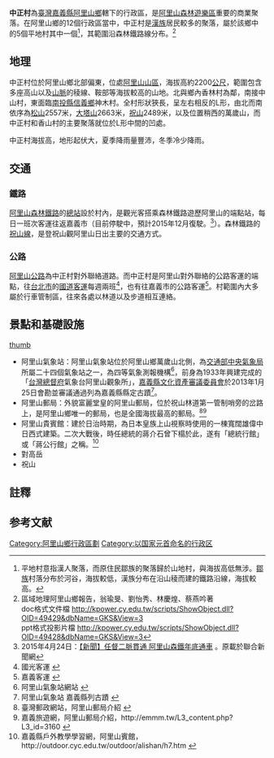 {{ROC Village or Li Info
|Village/LiName = 中正
|Village/Li = 村
|NativeName = 
|NativeNameLang = 
|OldName = 沼平
|MapLocation = 
|MapSize = 
|Photo = 
|Caption = 
|City/CountyName = 嘉義縣
|DivName = [[阿里山鄉|阿里山鄉]]
|Neighbors = 
|Sub = 
|Elevation = 
|AreaSource = {{Efn|此面積係以內政部國土測繪中心之{{Url|https://data.gov.tw/dataset/7440|村里界圖(TWD97_121分帶)}}，透過GIS軟體運算獲得，可能與官方數據有所出入。}}
|AreaTotal = 6.0692
|PopSource = <ref name="data77132">{{Cite web|url=https://data.gov.tw/dataset/77132|title=村里戶數、單一年齡人口|publisher=內政部戶政司|website=政府資料開放平臺|accessdate=2019-05-22}}</ref>
|YearMonth = 2019年4月
|PopTotal = 215
|HouseholdTotal = 82
|GovSource = <ref name="pthgvilgov">{{Cite web|url=http://www.alishan.gov.tw/about.asp?sub_itemid=39|title=阿里山鄉公所簡介－香林村、中山村、中正村|website=嘉義縣阿里山鄉公所|accessdate=2019-05-22|archive-date=2020-06-24|archive-url=https://web.archive.org/web/20200624033347/https://www.alishan.gov.tw/about.asp?sub_itemid=39|dead-url=no}}</ref>
|Head = 林孝州
|Address = 
|PostalCode = 
|Website =
}}

'''中正村'''為[[臺灣|臺灣]][[嘉義縣|嘉義縣]][[阿里山鄉|阿里山鄉]]轄下的行政區，是[[阿里山森林遊樂區|阿里山森林遊樂區]]重要的商業聚落。在阿里山鄉的12個行政區當中，中正村是[[漢族|漢族]]居民較多的聚落，屬於該鄉中的5個平地村其中一個<ref>平地村意指漢人聚落，而原住民鄒族的聚落歸於山地村，與海拔高低無涉。[[鄒族|鄒族]]村落分布於河谷，海拔較低，漢族分布在沿山稜而建的鐵路沿線，海拔較高。</ref>，其範圍沿森林鐵路線分布。<ref>區域地理阿里山鄉報告，翁瑜旻、劉怡秀、林慶煌、蔡燕吟著<br>
doc格式文件檔 http://kpower.cy.edu.tw/scripts/ShowObject.dll?OID=49429&dbName=GKS&View=3{{dead link|date=2017年11月 |bot=InternetArchiveBot |fix-attempted=yes }}<br>
ppt格式投影片檔 http://kpower.cy.edu.tw/scripts/ShowObject.dll?OID=49428&dbName=GKS&View=3{{dead link|date=2017年11月 |bot=InternetArchiveBot |fix-attempted=yes }}</ref>

==地理==
中正村位於阿里山鄉北部偏東，位處[[阿里山山脈|阿里山山區]]，海拔高約2200[[公尺|公尺]]，範圍包含多座高山以及[[山脈|山脈]]的稜線、鞍部等海拔較高的山地。北與鄉內香林村為鄰，南接中山村，東面臨[[南投縣|南投縣]][[信義鄉_(臺灣)|信義鄉]]神木村。全村形狀狹長，呈左右相反的L形，由北而南依序為[[松山_(中華民國)|松山]]2557米，[[大塔山|大塔山]]2663米，[[祝山|祝山]]2489米，以及位置稍西的萬歲山，而中正村和香山村的主要聚落就位於L形中間的凹處。

中正村海拔高，地形起伏大，夏季降雨量豐沛，冬季冷少降雨。

==交通==
===鐵路===
[[阿里山森林鐵路|阿里山森林鐵路]]的[[阿里山車站|總站]]設於村內，是觀光客搭乘森林鐵路遊歷阿里山的端點站，每日一班次客運往返嘉義市（目前停駛中，預計2015年12月復駛。<ref name="test">2015年4月24日：[http://hiking.thenote.com.tw/news/detail/3997/%E3%80%90%E6%96%B0%E8%81%9E%E3%80%91%E4%BB%BB%E7%9D%A3%E4%BA%8C%E8%84%88%E8%B2%AB%E9%80%9A+%E9%98%BF%E9%87%8C%E5%B1%B1%E6%A3%AE%E9%90%B5%E5%B9%B4%E5%BA%95%E9%80%9A%E8%BB%8A 【新聞】任督二脈貫通 阿里山森鐵年底通車] {{Wayback|url=http://hiking.thenote.com.tw/news/detail/3997/%E3%80%90%E6%96%B0%E8%81%9E%E3%80%91%E4%BB%BB%E7%9D%A3%E4%BA%8C%E8%84%88%E8%B2%AB%E9%80%9A+%E9%98%BF%E9%87%8C%E5%B1%B1%E6%A3%AE%E9%90%B5%E5%B9%B4%E5%BA%95%E9%80%9A%E8%BB%8A |date=20150428000309 }}。原載於聯合新聞網</ref>）。森林鐵路的[[祝山線|祝山線]]，是登祝山觀阿里山日出主要的交通方式。

===公路===
[[阿里山公路|阿里山公路]]為中正村對外聯絡道路。而中正村是阿里山對外聯絡的公路客運的端點，往[[台北市|台北市]]的[[國道客運|國道客運]]每週兩班<ref>國光客運 {{cite web |url=http://www.kingbus.com.tw/down2.php?li_code=1A020296 |title=存档副本 |accessdate=2007-12-28 |deadurl=yes |archiveurl=https://web.archive.org/web/20071231195005/http://www.kingbus.com.tw/down2.php?li_code=1A020296 |archivedate=2007-12-31 }}</ref>，也有往嘉義市的公路客運<ref>嘉義客運 {{cite web |url=http://citybus.cyhg.gov.tw/timeprice.html |title=存档副本 |accessdate=2007-12-28 |deadurl=yes |archiveurl=https://web.archive.org/web/20071027053309/http://citybus.cyhg.gov.tw/timeprice.html |archivedate=2007-10-27 }}</ref>。村範圍內大多屬於行車管制區，往來各處以林道以及步道相互連絡。

==景點和基礎設施==
[[檔案:20150708阿里山小客車停車場景觀.JPG|thumb]]
*阿里山氣象站：阿里山氣象站位於阿里山鄉萬歲山北側，為[[交通部中央氣象局|交通部中央氣象局]]所屬二十四個氣象站之一，為四等氣象測報機構<ref>阿里山氣象站網站 {{cite web |url=http://www.cwb.gov.tw/V5/eservice/docs/overview/organ/stations/46753/index.htm |title=存档副本 |accessdate=2008-01-01 |deadurl=yes |archiveurl=https://web.archive.org/web/20071010114432/http://www.cwb.gov.tw/V5/eservice/docs/overview/organ/stations/46753/index.htm |archivedate=2007-10-10 }}</ref>，前身為1933年興建完成的「[[台灣總督府|台灣總督府]]氣象台阿里山觀象所」，[[嘉義縣文化資產審議委員會|嘉義縣文化資產審議委員會]]於2013年1月25日會勘並審議通過列為嘉義縣縣定古蹟<ref>阿里山氣象站 嘉義縣列古蹟 {{cite web |url=http://www.cna.com.tw/Views/Page/Search/hyDetailws.aspx?qid=201301250346 |title=存档副本 |accessdate=2013-01-25 |deadurl=yes |archiveurl=https://web.archive.org/web/20160304125040/http://www.cna.com.tw/Views/Page/Search/hyDetailws.aspx?qid=201301250346 |archivedate=2016-03-04 }}</ref>。
*阿里山郵局：外貌富麗堂皇的阿里山郵局，位於祝山林道第一管制哨旁的岔路上，是阿里山鄉唯一的郵局，也是全國海拔最高的郵局。<ref>臺灣郵政網站，阿里山郵局介紹 {{cite web |url=http://www.post.gov.tw/post/internet/i_location/aon_dtl.jsp?ID=1303&prsb_no=005128-6 |title=存档副本 |accessdate=2008-01-01 |deadurl=yes |archiveurl=https://archive.is/20120805124427/http://www.post.gov.tw/post/internet/i_location/aon_dtl.jsp?ID=1303&prsb_no=005128-6 |archivedate=2012-08-05 }}</ref><ref>嘉義旅遊網，阿里山郵局介紹，http://emmm.tw/L3_content.php?L3_id=3160 {{Wayback|url=http://emmm.tw/L3_content.php?L3_id=3160 |date=20090327032603 }}</ref>
*阿里山貴賓館：建於日治時期，為日本皇族上山視察時使用的一棟寬闊雄偉中日西式建築。二次大戰後，時任總統的蔣介石曾下榻於此，遂有「總統行館」或「蔣公行館」之稱。<ref>嘉義縣戶外教學學習網，阿里山賓館，http://outdoor.cyc.edu.tw/outdoor/alishan/h7.htm {{Wayback|url=http://outdoor.cyc.edu.tw/outdoor/alishan/h7.htm |date=20130522090655 }}</ref>
*對高岳
*祝山

==註釋==
{{Notelist}}

==参考文献==
{{Reflist}}

{{阿里山鄉行政區劃}}

[[Category:阿里山鄉行政區劃|Category:阿里山鄉行政區劃]]
[[Category:以国家元首命名的行政区|Category:以国家元首命名的行政区]]